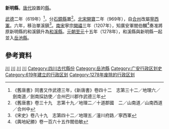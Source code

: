 '''新明縣'''，[[唐代|唐代]]設置的[[縣|縣]]。

[[武德|武德]]二年（619年）<ref>《舊唐書》同書又作武德三年，《新唐書》卷四十二　志第三十二／地理六／劍南道／劍南採訪使／合州巴川郡作武德三年</ref>，分[[石鏡縣|石鏡縣]]置<ref>《舊唐書》卷三十九　志第十九／地理二／十道郡國　二／山南道／山南西道／合州中</ref>。[[北宋|北宋]][[開寶|開寶]]二年（969年），自[[合州|合州]]改屬[[寧西軍|寧西軍]]。六年，移治單溪鎮<ref>《宋史》卷八十九　志第四十二／地理五／潼川府路／寧西軍</ref>。[[南宋|南宋]]寧宗[[開禧|開禧]]三年（1207年），知廣安軍閻伯黼<ref>《輿地紀勝》卷一百六十五作閻伯敏</ref>奏准將原新明縣的和溪鎮升為[[和溪縣|和溪縣]]。[[元朝|元朝]][[至元_(忽必烈)|至元]]十五年（1278年），和溪縣與新明縣一起並入[[岳池縣|岳池縣]]。

== 參考資料 ==
{{reflist|2}}

{{四川行政区划小作品}}
[[Category:唐朝縣份|川]]
[[Category:五代十國縣份|川]]
[[Category:宋朝縣份|川]]
[[Category:元朝縣份|川]]
[[Category:四川古代縣份|Category:四川古代縣份]]
[[Category:岳池縣|Category:岳池縣]]
[[Category:广安行政区划史|Category:广安行政区划史]]
[[Category:619年建立的行政区划|Category:619年建立的行政区划]]
[[Category:1278年废除的行政区划|Category:1278年废除的行政区划]]